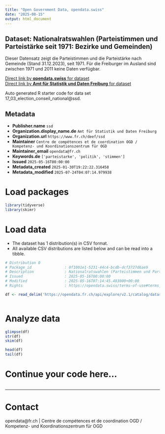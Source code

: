 ```yaml
---
title: "Open Government Data, opendata.swiss"
date: "2025-08-15"
output: html_document
---
```


## Dataset: Nationalratswahlen (Parteistimmen und Parteistärke seit 1971: Bezirke und Gemeinden)

Dieser Datensatz zeigt die Parteistimmen und die Parteistärke nach Gemeinde (Stand 31.12.2023), seit 1971. Für die Freiburger im Ausland sind zwischen 1971 und 2011 keine Daten verfügbar.

[Direct link by **opendata.swiss** for dataset](https://opendata.swiss/de/dataset/nationalratswahlen-parteistimmen-und-parteistarke-seit-1971-bezirke-und-gemeinden)<br>
[Direct link by **Amt für Statistik und Daten Freiburg** for dataset](https://opendata.fr.ch/explore/dataset/17_03_election_conseil_national/)

Auto generated R starter code for data set 17_03_election_conseil_national@ssd.

## Metadata

- **Publisher.name** `ssd`
- **Organization.display_name.de** `Amt für Statistik und Daten Freiburg`
- **Organization.url** `https://www.fr.ch/deef/ssd`
- **Maintainer** `Centre de compétences et de coordination OGD / Kompetenz- und Koordinationszentrum für OGD`
- **Maintainer_email** `opendata@fr.ch`
- **Keywords.de** `['parteistarke', 'politik', 'stimmen']`
- **Issued** `2025-05-16T00:00:00`
- **Metadata_created** `2025-01-30T19:22:22.316458`
- **Metadata_modified** `2025-07-24T04:07:14.979938`


# Load packages

```r

library(tidyverse)
library(skimr)

```

# Load data

-   The dataset has 1 distribution(s) in CSV format.
-   All available CSV distributions are listed below and can be read into a tibble.

```r

# Distribution 0
# Package_id               : 0f1001e1-5231-44c4-bcdb-dcf3727d6ae9
# Description              : Nationalratswahlen (Parteistimmen und Parteistärke seit 1971: Bezirke und Gemeinden) (csv)
# Issued                   : 2025-05-16T00:00:00
# Modified                 : 2025-05-16T07:14:45.483000+00:00
# Rights                   : https://opendata.swiss/terms-of-use#terms_by

df <- read_delim('https://opendata.fr.ch/api/explore/v2.1/catalog/datasets/17_03_election_conseil_national/exports/csv?use_labels=true')



```

# Analyze data

```r

glimpse(df)
str(df)
skim(df)

head(df)
tail(df)

```

# Continue your code here...

```r

```

------------------------------------------------------------------------

# Contact

opendata@fr.ch | Centre de compétences et de coordination OGD / Kompetenz- und Koordinationszentrum für OGD
